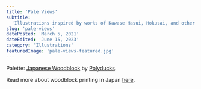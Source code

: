 ```yaml
---
title: 'Pale Views'
subtitle:
  'Illustrations inspired by works of Kawase Hasui, Hokusai, and other masters.'
slug: 'pale-views'
datePosted: 'March 5, 2021'
dateEdited: 'June 15, 2023'
category: 'Illustrations'
featuredImage: 'pale-views-featured.jpg'
---
```


Palette:
[Japanese Woodblock](https://lospec.com/palette-list/japanese-woodblock) by
[Polyducks](https://polyducks.co.uk/).

Read more about woodblock printing in Japan
[here](https://en.wikipedia.org/wiki/Woodblock_printing_in_Japan#Schools_and_movements).

<ImagesGallery />
